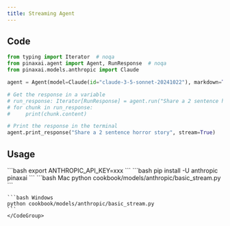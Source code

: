 ```yaml
---
title: Streaming Agent
---
```


## Code

```python cookbook/models/anthropic/basic_stream.py
from typing import Iterator  # noqa
from pinaxai.agent import Agent, RunResponse  # noqa
from pinaxai.models.anthropic import Claude

agent = Agent(model=Claude(id="claude-3-5-sonnet-20241022"), markdown=True)

# Get the response in a variable
# run_response: Iterator[RunResponse] = agent.run("Share a 2 sentence horror story", stream=True)
# for chunk in run_response:
#     print(chunk.content)

# Print the response in the terminal
agent.print_response("Share a 2 sentence horror story", stream=True)
```

## Usage

<Steps>
  <Snippet file="create-venv-step.mdx" />

  <Step title="Set your API key">
    ```bash
    export ANTHROPIC_API_KEY=xxx
    ```
  </Step>

  <Step title="Install libraries">
    ```bash
    pip install -U anthropic pinaxai
    ```
  </Step>

  <Step title="Run Agent">
    <CodeGroup>
    ```bash Mac
    python cookbook/models/anthropic/basic_stream.py
    ```

    ```bash Windows
    python cookbook/models/anthropic/basic_stream.py
    ```
    </CodeGroup>
  </Step>
</Steps>